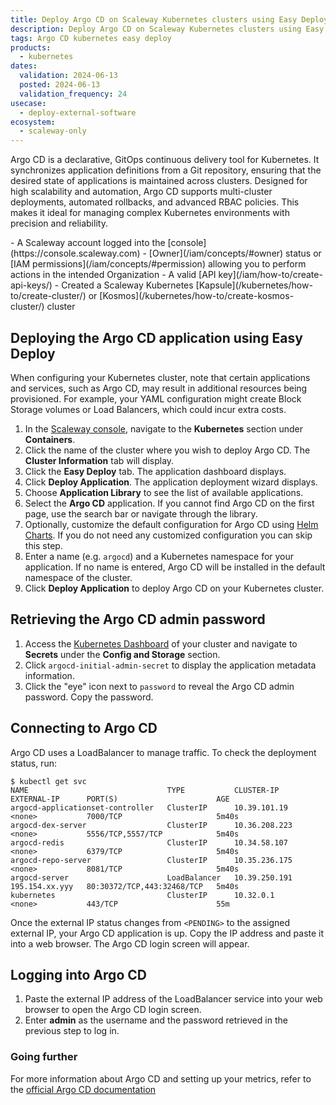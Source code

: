 ```yaml
---
title: Deploy Argo CD on Scaleway Kubernetes clusters using Easy Deploy
description: Deploy Argo CD on Scaleway Kubernetes clusters using Easy Deploy. This guide provides steps for Argo CD to pull application definitions from a Git repository.
tags: Argo CD kubernetes easy deploy
products:
  - kubernetes
dates:
  validation: 2024-06-13
  posted: 2024-06-13
  validation_frequency: 24
usecase:
  - deploy-external-software
ecosystem:
  - scaleway-only
---
```



Argo CD is a declarative, GitOps continuous delivery tool for Kubernetes.
It synchronizes application definitions from a Git repository, ensuring that the desired state of applications is maintained across clusters.
Designed for high scalability and automation, Argo CD supports multi-cluster deployments, automated rollbacks, and advanced RBAC policies.
This makes it ideal for managing complex Kubernetes environments with precision and reliability.


<Requirements />
- A Scaleway account logged into the [console](https://console.scaleway.com)
- [Owner](/iam/concepts/#owner) status or [IAM permissions](/iam/concepts/#permission) allowing you to perform actions in the intended Organization
- A valid [API key](/iam/how-to/create-api-keys/)
- Created a Scaleway Kubernetes [Kapsule](/kubernetes/how-to/create-cluster/) or [Kosmos](/kubernetes/how-to/create-kosmos-cluster/) cluster

## Deploying the Argo CD application using Easy Deploy

<Message type="important">
When configuring your Kubernetes cluster, note that certain applications and services, such as Argo CD, may result in additional resources being provisioned.
For example, your YAML configuration might create Block Storage volumes or Load Balancers, which could incur extra costs.
</Message>


1. In the [Scaleway console](https://console.scaleway.com/), navigate to the **Kubernetes** section under **Containers**.
2. Click the name of the cluster where you wish to deploy Argo CD. The **Cluster Information** tab will display.
3. Click the **Easy Deploy** tab. The application dashboard displays.
4. Click **Deploy Application**. The application deployment wizard displays.
5. Choose **Application Library** to see the list of available applications.
6. Select the **Argo CD** application.
    <Message type="tip">
       If you cannot find Argo CD on the first page, use the search bar or navigate through the library.
    </Message>
7. Optionally, customize the default configuration for Argo CD using [Helm Charts](/tutorials/kubernetes-package-management-helm/). If you do not need any customized configuration you can skip this step.
8. Enter a name (e.g. `argocd`) and a Kubernetes namespace for your application. If no name is entered, Argo CD will be installed in the default namespace of the cluster.
9. Click **Deploy Application** to deploy Argo CD on your Kubernetes cluster.

## Retrieving the Argo CD admin password

1. Access the [Kubernetes Dashboard](/kubernetes/how-to/access-kubernetes-dashboard/) of your cluster and navigate to **Secrets** under the **Config and Storage** section.
2. Click `argocd-initial-admin-secret` to display the application metadata information.
3. Click the "eye" icon next to `password` to reveal the Argo CD admin password. Copy the password.

## Connecting to Argo CD

Argo CD uses a LoadBalancer to manage traffic. To check the deployment status, run:

```
$ kubectl get svc
NAME                               TYPE           CLUSTER-IP      EXTERNAL-IP      PORT(S)                      AGE
argocd-applicationset-controller   ClusterIP      10.39.101.19    <none>           7000/TCP                     5m40s
argocd-dex-server                  ClusterIP      10.36.208.223   <none>           5556/TCP,5557/TCP            5m40s
argocd-redis                       ClusterIP      10.34.58.107    <none>           6379/TCP                     5m40s
argocd-repo-server                 ClusterIP      10.35.236.175   <none>           8081/TCP                     5m40s
argocd-server                      LoadBalancer   10.39.250.191   195.154.xx.yyy   80:30372/TCP,443:32468/TCP   5m40s
kubernetes                         ClusterIP      10.32.0.1       <none>           443/TCP                      55m
```

Once the external IP status changes from `<PENDING>` to the assigned external IP, your Argo CD application is up. Copy the IP address and paste it into a web browser. The Argo CD login screen will appear.

## Logging into Argo CD

1. Paste the external IP address of the LoadBalancer service into your web browser to open the Argo CD login screen.
2. Enter **admin** as the username and the password retrieved in the previous step to log in.

### Going further

For more information about Argo CD and setting up your metrics, refer to the [official Argo CD documentation](https://argo-cd.readthedocs.io/en/stable/)
